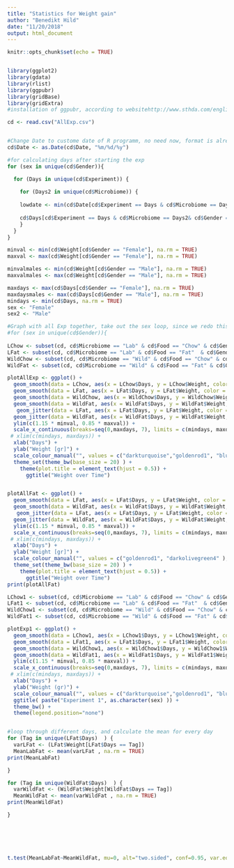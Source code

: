 ```yaml
---
title: "Statistics for Weight gain"
author: "Benedikt Hild"
date: "11/20/2018"
output: html_document
---
```


```r
knitr::opts_chunk$set(echo = TRUE)


library(ggplot2)
library(gdata)
library(rlist)
library(ggpubr)
library(gridBase)
library(gridExtra)
#installation of ggpubr, according to websitehttp://www.sthda.com/english/articles/24-ggpubr-publication-ready-plots/81-ggplot2-easy-way-to-mix-multiple-graphs-on-the-same-page/

cd <- read.csv("AllExp.csv")


#Change Date to custome date of R programm, no need now, format is already fine
cd$Date <- as.Date(cd$Date, "%m/%d/%y")

#for calculating days after starting the exp
for (sex in unique(cd$Gender)){

  for (Days in unique(cd$Experiment)) {
  
    for (Days2 in unique(cd$Microbiome)) {
    
    lowdate <- min(cd$Date[cd$Experiment == Days & cd$Microbiome == Days2 & cd$Gender == sex])
  
    cd$Days[cd$Experiment == Days & cd$Microbiome == Days2& cd$Gender == sex] <- cd$Date[cd$Experiment == Days & cd$Microbiome == Days2 & cd$Gender == sex] - lowdate
    }
  }
}

minval <- min(cd$Weight[cd$Gender == "Female"], na.rm = TRUE)
maxval <- max(cd$Weight[cd$Gender == "Female"], na.rm = TRUE)

minvalmales <- min(cd$Weight[cd$Gender == "Male"], na.rm = TRUE)
maxvalmales <- max(cd$Weight[cd$Gender == "Male"], na.rm = TRUE)

maxdays <- max(cd$Days[cd$Gender == "Female"], na.rm = TRUE)
maxdaysmales <- max(cd$Days[cd$Gender == "Male"], na.rm = TRUE)
mindays <- min(cd$Days, na.rm = TRUE)
sex <- "Female"
sex2 <- "Male"

#Graph with all Exp together, take out the sex loop, since we redo this for males separately
#for (sex in unique(cd$Gender)){
    
LChow <- subset(cd, cd$Microbiome == "Lab" & cd$Food == "Chow" & cd$Gender == sex)
LFat <- subset(cd, cd$Microbiome == "Lab" & cd$Food == "Fat"  & cd$Gender == sex)
WildChow <- subset(cd, cd$Microbiome == "Wild" & cd$Food == "Chow" & cd$Gender == sex)
WildFat <- subset(cd, cd$Microbiome == "Wild" & cd$Food == "Fat" & cd$Gender == sex)

plotAllExp <- ggplot() +
  geom_smooth(data = LChow, aes(x = LChow$Days, y = LChow$Weight, color = "Lab Chow")) +
  geom_smooth(data = LFat, aes(x = LFat$Days, y = LFat$Weight, color = "Lab Fat")) +
  geom_smooth(data = WildChow, aes(x = WildChow$Days, y = WildChow$Weight, color = "Wild Chow")) +
  geom_smooth(data = WildFat, aes(x = WildFat$Days, y = WildFat$Weight, color = "Wild Fat")) +
   geom_jitter(data = LFat, aes(x = LFat$Days, y = LFat$Weight, color = "Lab Fat"), size = 0.2) +
  geom_jitter(data = WildFat, aes(x = WildFat$Days, y = WildFat$Weight, color = "Wild Fat"), size = 0.2) +
  ylim(c(1.15 * minval, 0.85 * maxval)) +
  scale_x_continuous(breaks=seq(0,maxdays, 7), limits = c(mindays, maxdays)) +
 # xlim(c(mindays, maxdays)) +
  xlab("Days") +
  ylab("Weight [gr]") +
  scale_colour_manual("", values = c("darkturquoise","goldenrod1", "blue3", "darkolivegreen4"), breaks = c("Lab Chow", "Lab Fat", "Wild Chow", "Wild Fat")) +
  theme_set(theme_bw(base_size = 20) ) +
    theme(plot.title = element_text(hjust = 0.5)) +
      ggtitle("Weight over Time")


plotAllFat <- ggplot() +
  geom_smooth(data = LFat, aes(x = LFat$Days, y = LFat$Weight, color = "Lab Fat"), method =  lm) +
  geom_smooth(data = WildFat, aes(x = WildFat$Days, y = WildFat$Weight, color = "Wild Fat"), method = lm) +
   geom_jitter(data = LFat, aes(x = LFat$Days, y = LFat$Weight, color = "Lab Fat"), size = 0.4) +
  geom_jitter(data = WildFat, aes(x = WildFat$Days, y = WildFat$Weight, color = "Wild Fat"), size = 0.4) +
  ylim(c(1.15 * minval, 0.85 * maxval)) +
  scale_x_continuous(breaks=seq(0,maxdays, 7), limits = c(mindays, maxdays)) +
 # xlim(c(mindays, maxdays)) +
  xlab("Days") +
  ylab("Weight [gr]") +
  scale_colour_manual("", values = c("goldenrod1", "darkolivegreen4" ), breaks = c("Lab Fat", "Wild Fat" )) +
  theme_set(theme_bw(base_size = 20) ) +
    theme(plot.title = element_text(hjust = 0.5)) +
      ggtitle("Weight over Time")
print(plotAllFat)

LChow1 <- subset(cd, cd$Microbiome == "Lab" & cd$Food == "Chow" & cd$Gender == sex & cd$Experiment == 1)
LFat1 <- subset(cd, cd$Microbiome == "Lab" & cd$Food == "Fat"  & cd$Gender == sex & cd$Experiment == 1)
WildChow1 <- subset(cd, cd$Microbiome == "Wild" & cd$Food == "Chow" & cd$Gender == sex & cd$Experiment == 1)
WildFat1 <- subset(cd, cd$Microbiome == "Wild" & cd$Food == "Fat" & cd$Gender == sex & cd$Experiment == 1)

plotExp1 <- ggplot() +
  geom_smooth(data = LChow1, aes(x = LChow1$Days, y = LChow1$Weight, color = "Lab Chow")) +
  geom_smooth(data = LFat1, aes(x = LFat1$Days, y = LFat1$Weight, color = "Lab Fat")) +
  geom_smooth(data = WildChow1, aes(x = WildChow1$Days, y = WildChow1$Weight, color = "Wild Chow")) +
  geom_smooth(data = WildFat1, aes(x = WildFat1$Days, y = WildFat1$Weight, color = "Wild Fat")) +
  ylim(c(1.15 * minval, 0.85 * maxval)) +
  scale_x_continuous(breaks=seq(0,maxdays, 7), limits = c(mindays, maxdays)) +
 # xlim(c(mindays, maxdays)) +
  xlab("Days") +
  ylab("Weight (gr)") +
  scale_colour_manual("", values = c("darkturquoise","goldenrod1", "blue3", "darkolivegreen4"), breaks = c("Lab Chow", "Lab Fat", "Wild Chow", "Wild Fat")) +
  ggtitle( paste("Experiment 1", as.character(sex) )) +
  theme_bw() +
  theme(legend.position="none")


#loop through different days, and calculate the mean for every day
for (Tag in unique(LFat$Days)  ) {
  varLFat <- (LFat$Weight[LFat$Days == Tag])
  MeanLabFat <- mean(varLFat , na.rm = TRUE)
print(MeanLabFat)

}

for (Tag in unique(WildFat$Days)  ) {
  varWildFat <- (WildFat$Weight[WildFat$Days == Tag])
  MeanWildFat <- mean(varWildFat , na.rm = TRUE)
print(MeanWildFat)

}






t.test(MeanLabFat~MeanWildFat, mu=0, alt="two.sided", conf=0.95, var.eq=F, paired=F)


```

